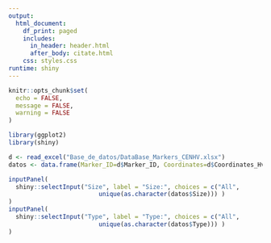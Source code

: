 ```yaml
---
output:
  html_document:
    df_print: paged
    includes:
      in_header: header.html
      after_body: citate.html
    css: styles.css
runtime: shiny
---
```

```r
knitr::opts_chunk$set(
  echo = FALSE,
  message = FALSE,
  warning = FALSE
)
```

```r
library(ggplot2)
library(shiny)
```

```r
d <- read_excel("Base_de_datos/DataBase_Markers_CENHV.xlsx")
datos <- data.frame(Marker_ID=d$Marker_ID, Coordinates=d$Coordinates_Hv33_genome, Type=d$SSR_type, Size=d$SSR_size, Forward_Primer=d$FORWARD_PRIMER1, Reverse_Primer=d$REVERSE_PRIMER1)
```

```r
inputPanel(
  shiny::selectInput("Size", label = "Size:", choices = c("All",
                         unique(as.character(datos$Size))) )
)
inputPanel(
  shiny::selectInput("Type", label = "Type:", choices = c("All",
                         unique(as.character(datos$Type))) )
)
```
